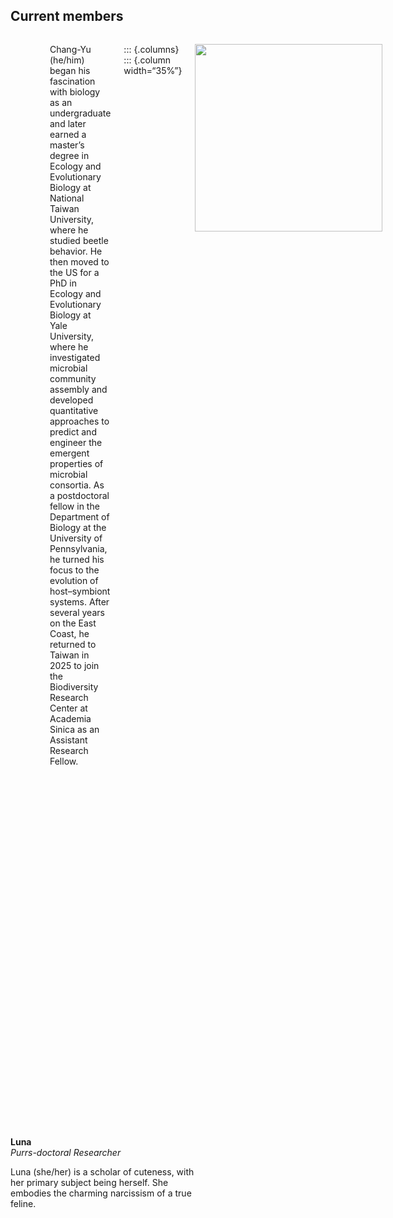 

## Current members

::: {.columns}
::: {.column width="35%"}

![](images/people/changyu.jpg){.people-photo width="300" fig-alt="Chang-Yu Chang"}

:::
::: {.column width="5%"}

:::
::: {.column width="60%"}

**Chang-Yu Chang 張昌祐**  
*Assistant Research Fellow*  

**Email:** changyuchang5@gmail.com

[CV](files/cv.pdf) · [GitHub](https://github.com/Chang-Yu-Chang) · [Google Scholar](https://scholar.google.com/citations?user=g273Ts8AAAAJ&hl) · [BlueSky](https://bsky.app/profile/changyuchang.bsky.social)

:::

Chang-Yu (he/him) began his fascination with biology as an undergraduate and later earned a master’s degree in Ecology and Evolutionary Biology at National Taiwan University, where he studied beetle behavior. He then moved to the US for a PhD in Ecology and Evolutionary Biology at Yale University, where he investigated microbial community assembly and developed quantitative approaches to predict and engineer the emergent properties of microbial consortia. As a postdoctoral fellow in the Department of Biology at the University of Pennsylvania, he turned his focus to the evolution of host–symbiont systems. After several years on the East Coast, he returned to Taiwan in 2025 to join the Biodiversity Research Center at Academia Sinica as an Assistant Research Fellow.


::: {.columns}
::: {.column width="35%"}


![](images/people/luna.jpg){.people-photo width="300" fig-alt="Luna"}
:::
::: {.column width="5%"}

:::
::: {.column width="60%"}

**Luna**  
*Purrs-doctoral Researcher*  

Luna (she/her) is a scholar of cuteness, with her primary subject being herself. She embodies the charming narcissism of a true feline.

:::
